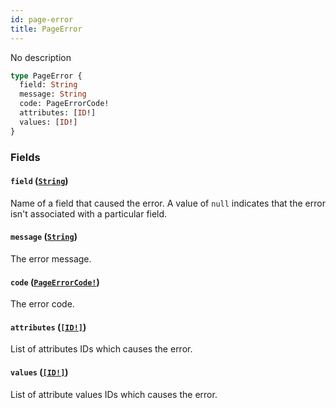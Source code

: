 ```yaml
---
id: page-error
title: PageError
---
```


No description

```graphql
type PageError {
  field: String
  message: String
  code: PageErrorCode!
  attributes: [ID!]
  values: [ID!]
}
```

### Fields

#### `field` ([`String`](/api-reference/scalars/string.mdx))

Name of a field that caused the error. A value of `null` indicates that the error isn't associated with a particular field.

#### `message` ([`String`](/api-reference/scalars/string.mdx))

The error message.

#### `code` ([`PageErrorCode!`](/api-reference/enums/page-error-code.mdx))

The error code.

#### `attributes` ([`[ID!]`](/api-reference/scalars/id.mdx))

List of attributes IDs which causes the error.

#### `values` ([`[ID!]`](/api-reference/scalars/id.mdx))

List of attribute values IDs which causes the error.
